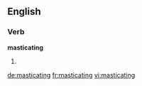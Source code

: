 ==English==

===Verb===
'''masticating'''

# {{present participle of|[[masticate]]}}

[[de:masticating]]
[[fr:masticating]]
[[vi:masticating]]